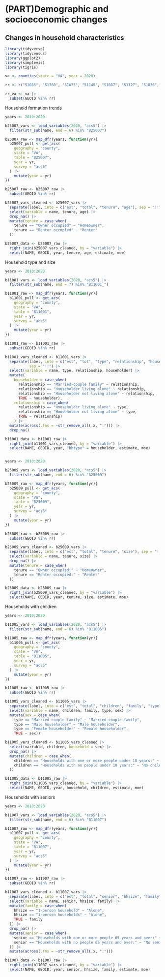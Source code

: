 # (PART)Demographic and socioeconomic changes {.unnumbered}

## Changes in household characteristics{#part-1-2}

```r

library(tidyverse)
library(tidycensus)
library(ggplot2)
library(simplevis)
library(tigris)

va <- counties(state = "VA", year = 2020)

rr <- c("51085", "51760", "51075", "51145", "51087", "51127", "51036", "51041")

rr_va <- va |> 
  subset(GEOID %in% rr)

```

Household formation trends
```r

years <- 2010:2020

b25007_vars <- load_variables(2020, "acs5") |> 
  filter(str_sub(name, end = 6) %in% "B25007")

b25007_raw <- map_dfr(years, function(yr){
  b25007_pull <- get_acs(
    geography = "county",
    state = "VA",
    table = "B25007",
    year = yr,
    survey = "acs5"
  ) |> 
    mutate(year = yr)
})

b25007_raw <- b25007_raw |> 
  subset(GEOID %in% rr)

b25007_vars_cleaned <- b25007_vars |> 
  separate(label, into = c("est", "total", "tenure", "age"), sep = "!!") |> 
  select(variable = name, tenure, age) |> 
  drop_na() |> 
  mutate(tenure = case_when(
    tenure == "Owner occupied" ~ "Homeowner",
    tenure == "Renter occupied" ~ "Renter"
  ))

b25007_data <- b25007_raw |> 
  right_join(b25007_vars_cleaned, by = "variable") |> 
  select(NAME, GEOID, year, tenure, age, estimate, moe) 


```

Household type and size
```r

years <- 2010:2020

b11001_vars <- load_variables(2020, "acs5") |> 
  filter(str_sub(name, end = 7) %in% "B11001_")

b11001_raw <- map_dfr(years, function(yr){
  b11001_pull <- get_acs(
    geography = "county",
    state = "VA",
    table = "B11001",
    year = yr,
    survey = "acs5"
  ) |> 
    mutate(year = yr)
})

b11001_raw <- b11001_raw |> 
  subset(GEOID %in% rr)

b11001_vars_cleaned <- b11001_vars |> 
  separate(label, into = c("est", "tot", "type", "relationship", "householder"), 
           sep = "!!") |> 
  select(variable = name, type, relationship, householder) |> 
  mutate(
    householder = case_when(
      relationship == "Married-couple family" ~ relationship,
      relationship == "Householder living alone" ~ relationship,
      relationship == "Householder not living alone" ~ relationship,
      TRUE ~ householder),
    relationship = case_when(
      relationship == "Householder living alone" ~ type,
      relationship == "Householder not living alone" ~ type,
      TRUE ~ relationship)
    ) |> 
  mutate(across(.fns = ~str_remove_all(.x, ":"))) |> 
  drop_na()

b11001_data <- b11001_raw |> 
  right_join(b11001_vars_cleaned, by = "variable") |> 
  select(NAME, GEOID, year, "hhtype" = householder, estimate, moe) 



```


```r

years <- 2010:2020

b25009_vars <- load_variables(2020, "acs5") |> 
  filter(str_sub(name, end = 6) %in% "B25009")

b25009_raw <- map_dfr(years, function(yr){
  b25009_pull <- get_acs(
    geography = "county",
    state = "VA",
    table = "B25009",
    year = yr,
    survey = "acs5"
  ) |> 
    mutate(year = yr)
})

b25009_raw <- b25009_raw |> 
  subset(GEOID %in% rr)

b25009_vars_cleaned <- b25009_vars |> 
  separate(label, into = c("est", "total", "tenure", "size"), sep = "!!") |> 
  select(variable = name, tenure, size) |> 
  drop_na() |> 
  mutate(tenure = case_when(
    tenure == "Owner occupied:" ~ "Homeowner",
    tenure == "Renter occupied:" ~ "Renter"
  ))

b25009_data <- b25009_raw |> 
  right_join(b25009_vars_cleaned, by = "variable") |> 
  select(NAME, GEOID, year, tenure, size, estimate, moe)

```

Households with children
```r

years <- 2010:2020

b11005_vars <- load_variables(2020, "acs5") |> 
  filter(str_sub(name, end = 6) %in% "B11005")

b11005_raw <- map_dfr(years, function(yr){
  b11005_pull <- get_acs(
    geography = "county",
    state = "VA",
    table = "B11005",
    year = yr,
    survey = "acs5"
  ) |> 
    mutate(year = yr)
})

b11005_raw <- b11005_raw |> 
  subset(GEOID %in% rr)

b11005_vars_cleaned <- b11005_vars |> 
  separate(label, into = c("est", "total", "children", "family", "type", "sex"), sep = "!!") |> 
  select(variable = name, children, family, type, sex) |> 
  mutate(sex = case_when(
    type == "Married-couple family" ~ "Married-couple family",
    type == "Male householder" ~ "Male householder",
    type == "Female householder" ~ "Female householder",
    TRUE ~ sex))

b11005_vars_cleaned <- b11005_vars_cleaned |> 
  select(variable, children, household = sex) |> 
  drop_na() |> 
  mutate(children = case_when(
    children == "Households with one or more people under 18 years:" ~ "With child or children under 18",
    children == "Households with no people under 18 years:" ~ "No child or children under 18"
  ))

b11005_data <- b11005_raw |> 
  right_join(b11005_vars_cleaned, by = "variable") |> 
  select(NAME, GEOID, year, household, children, estimate, moe)


```



Households with seniors
```r


years <- 2010:2020

b11007_vars <- load_variables(2020, "acs5") |> 
  filter(str_sub(name, end = 6) %in% "B11007")

b11007_raw <- map_dfr(years, function(yr){
  b11007_pull <- get_acs(
    geography = "county",
    state = "VA",
    table = "B11007",
    year = yr,
    survey = "acs5"
  ) |> 
    mutate(year = yr)
})

b11007_raw <- b11007_raw |> 
  subset(GEOID %in% rr)

b11007_vars_cleaned <- b11007_vars |> 
  separate(label, into = c("est", "total", "senior", "hhsize", "family"), sep = "!!") |> 
  select(variable = name, senior, hhsize, family) |> 
  mutate(family = case_when(
    hhsize == "1-person household" ~ "Alone",
    hhsize == "1-person households" ~ "Alone",
    TRUE ~ family
  )) |> 
  drop_na() |> 
  mutate(senior = case_when(
    senior == "Households with one or more people 65 years and over:" ~ "Senior(s) present",
    senior == "Households with no people 65 years and over:" ~ "No senior present"
  )) |> 
  mutate(across(.fns = ~str_remove_all(.x, ":")))

b11007_data <- b11007_raw |> 
  right_join(b11007_vars_cleaned, by = "variable") |> 
  select(NAME, GEOID, year, senior, hhsize, family, estimate, moe)

```
